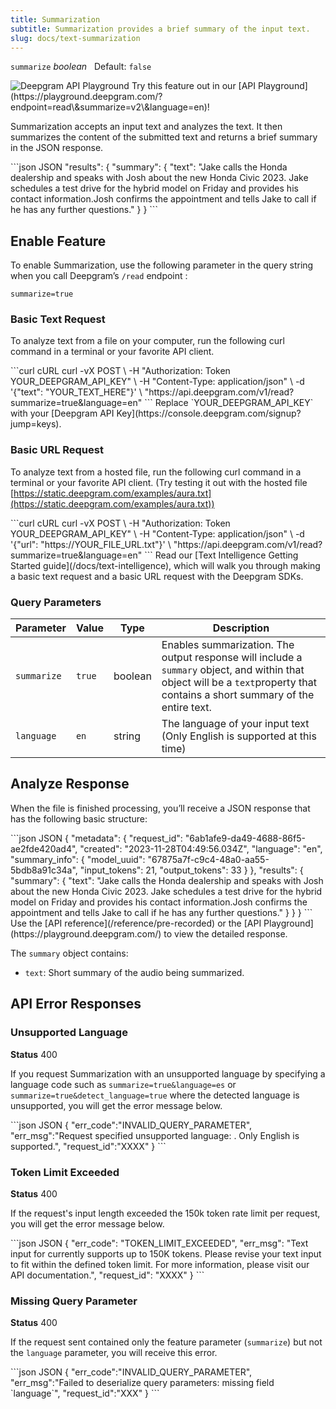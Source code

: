 ```yaml
---
title: Summarization
subtitle: Summarization provides a brief summary of the input text.
slug: docs/text-summarization
---
```



`summarize` *boolean*   Default: `false`

<Markdown src="../snippets/english.mdx" />

<div class="api-playground-call">
<span>
<img src="https://res.cloudinary.com/deepgram/image/upload/v1717523786/devex/codey-greeting_rekqe1.svg" alt="Deepgram API Playground"/>   Try this feature out in our [API Playground](https://playground.deepgram.com/?endpoint=read\&summarize=v2\&language=en)!
</span>
</div>

Summarization accepts an input text and analyzes the text. It then summarizes the content of the submitted text and returns a brief summary in the JSON response.

<CodeGroup>
  ```json JSON
   "results": {
      "summary": {
        "text": "Jake calls the Honda dealership and speaks with Josh about the new Honda Civic 2023. Jake schedules a test drive for the hybrid model on Friday and provides his contact information.Josh confirms the appointment and tells Jake to call if he has any further questions."
      }
    }
  ```
</CodeGroup>

## Enable Feature

To enable Summarization, use the following parameter in the query string when you call Deepgram’s `/read` endpoint :

`summarize=true`

### Basic Text Request

To analyze text from a file on your computer, run the following curl command in a terminal or your favorite API client.

<CodeGroup>
  ```curl cURL
   curl -vX POST \
  	-H "Authorization: Token YOUR_DEEPGRAM_API_KEY" \
  	-H "Content-Type: application/json" \
  	-d '{"text": "YOUR_TEXT_HERE"}' \
  	"https://api.deepgram.com/v1/read?summarize=true&language=en"
  ```
</CodeGroup>

<Warning>
  Replace `YOUR_DEEPGRAM_API_KEY` with your [Deepgram API Key](https://console.deepgram.com/signup?jump=keys).
</Warning>

### Basic URL Request

To analyze text from a hosted file, run the following curl command in a terminal or your favorite API client. (Try testing it out with the hosted file [https://static.deepgram.com/examples/aura.txt](https://static.deepgram.com/examples/aura.txt))

<CodeGroup>
  ```curl cURL
  curl -vX POST \
   -H "Authorization: Token YOUR_DEEPGRAM_API_KEY" \
   -H "Content-Type: application/json" \
   -d '{"url": "https://YOUR_FILE_URL.txt"}' \
   "https://api.deepgram.com/v1/read?summarize=true&language=en"
  ```
</CodeGroup>

<Info>
  Read our [Text Intelligence Getting Started guide](/docs/text-intelligence), which will walk you through making a basic text request and a basic URL request with the Deepgram SDKs.
</Info>

### Query Parameters

| Parameter   | Value  | Type    | Description                                                                                                                                                                   |
| ----------- | ------ | ------- | ----------------------------------------------------------------------------------------------------------------------------------------------------------------------------- |
| `summarize` | `true` | boolean | Enables summarization. The output response will include a `summary` object, and within that object will be a `text`property that contains a short summary of the entire text. |
| `language`  | `en`   | string  | The language of your input text (Only English is supported at this time)                                                                                                      |

## Analyze Response

When the file is finished processing, you’ll receive a JSON response that has the following basic structure:

<CodeGroup>
  ```json JSON
  {
    "metadata": {
      "request_id": "6ab1afe9-da49-4688-86f5-ae2fde420ad4",
      "created": "2023-11-28T04:49:56.034Z",
      "language": "en",
      "summary_info": {
        "model_uuid": "67875a7f-c9c4-48a0-aa55-5bdb8a91c34a",
        "input_tokens": 21,
        "output_tokens": 33
      }
    },
    "results": {
      "summary": {
        "text": "Jake calls the Honda dealership and speaks with Josh about the new Honda Civic 2023. Jake schedules a test drive for the hybrid model on Friday and provides his contact information.Josh confirms the appointment and tells Jake to call if he has any further questions."
      }
    }
  }
  ```
</CodeGroup>

<Info>
  Use the [API reference](/reference/pre-recorded) or the [API Playground](https://playground.deepgram.com/) to view the detailed response.
</Info>

The `summary` object contains:

* `text`: Short summary of the audio being summarized.

## API Error Responses

### Unsupported Language

**Status** 400

If you request Summarization with an unsupported language by specifying a language code such as `summarize=true&language=es` or `summarize=true&detect_language=true` where the detected language is unsupported, you will get the error message below.

<CodeGroup>
  ```json JSON
  {
    "err_code":"INVALID_QUERY_PARAMETER",
    "err_msg":"Request specified unsupported language: <language_name>. Only English is supported.",
    "request_id":"XXXX"
  }
  ```
</CodeGroup>

### Token Limit Exceeded

**Status** 400

If the request's input length exceeded the 150k token rate limit per request, you will get the error message below.

<CodeGroup>
  ```json JSON
  {
    "err_code": "TOKEN_LIMIT_EXCEEDED",
    "err_msg": "Text input for <api_name> currently supports up to 150K tokens. Please revise your text input to fit within the defined token limit. For more information, please visit our API documentation.",
    "request_id": "XXXX"
  }
  ```
</CodeGroup>

### Missing Query Parameter

**Status** 400

If the request sent contained only the feature parameter (`summarize`) but not the `language` parameter, you will receive this error.

<CodeGroup>
  ```json JSON
  {
    "err_code":"INVALID_QUERY_PARAMETER",
    "err_msg":"Failed to deserialize query parameters: missing field `language`",
    "request_id":"XXX"
  }
  ```
</CodeGroup>
